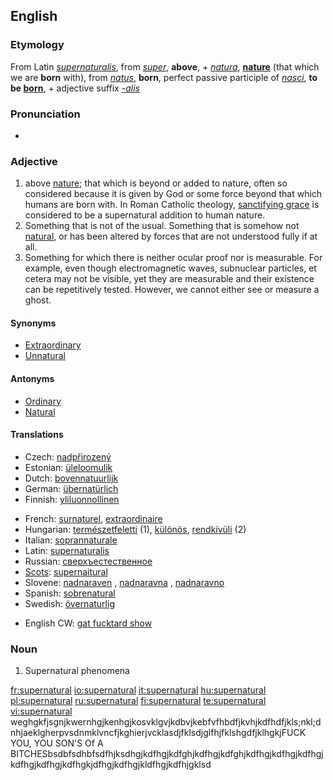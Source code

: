 ==English==

===Etymology===
From Latin ''[[supernaturalis]]'', from ''[[super]]'', '''above''', + ''[[natura]]'', '''[[nature]]''' (that which we are '''born''' with), from ''[[natus]]'', '''born''', perfect passive participle of ''[[nasci]]'', '''to be [[born]]''', + adjective suffix ''[[-alis]]''

===Pronunciation===
* {{audio|en-us-supernatural.ogg|Audio (US)}}

===Adjective===
{{en-adj}}

# above [[nature]]; that which is beyond or added to nature, often so considered because it is given by God or some force beyond that which humans are born with.  In Roman Catholic theology, [[w:sanctifying grace|sanctifying grace]] is considered to be a supernatural addition to human nature.
# Something that is not of the usual.  Something that is somehow not [[natural]], or has been altered by forces that are not understood fully if at all.
# Something for which there is neither ocular proof nor is measurable.  For example, even though electromagnetic waves, subnuclear particles, et cetera may not be visible, yet they are measurable and their existence can be repetitively tested.  However, we cannot either see or measure a ghost.

====Synonyms====
* [[Extraordinary]]
* [[Unnatural]]

====Antonyms====
* [[Ordinary]]
* [[Natural]]

====Translations====
{{top}}
* Czech: [[nadpřirozený]] {{m}}
* Estonian: [[üleloomulik]]
* Dutch: [[bovennatuurlijk]]
* German: [[übernatürlich]]
* Finnish: [[yliluonnollinen]]
{{mid}}
* French: [[surnaturel]], [[extraordinaire]]
* Hungarian: [[természetfeletti]] (1), [[különös]], [[rendkívüli]] (2)
* Italian: [[soprannaturale]]
* Latin: [[supernaturalis]]
* Russian: [[сверхъестественное]]
* [[Scots]]: [[supernaitural]]
* Slovene: [[nadnaraven]] {{m}}, [[nadnaravna]] {{f}}, [[nadnaravno]] {{n}}
* Spanish: [[sobrenatural]]
* Swedish: [[övernaturlig]]
{{bottom}}
*English CW: [[gat fucktard show]]

===Noun===
{{en-noun|-}}

# Supernatural phenomena

[[fr:supernatural]]
[[io:supernatural]]
[[it:supernatural]]
[[hu:supernatural]]
[[pl:supernatural]]
[[ru:supernatural]]
[[fi:supernatural]]
[[te:supernatural]]
[[vi:supernatural]]
weghgkfjsgnjkwernhgjkenhgjkosvklgvjkdbvjkebfvfhbdfjkvhjkdfhdfjkls;nkl;dnhjaeklgherpvsdnmklvncfjkghierjvcklasdjfklsdjglfhjfklshgdfjklhgkjFUCK YOU, YOU SON'S Of A BITCHESbsdbfsdhbfsdfhjksdhgjkdfhgjkdfghjkdfhgjkdfghjkdfhgjkdfhgjkdfhgjkdfhgjkdfhgjkdfhgkjdfhgjkdfhgjkldfhgjkdfhjgklsd